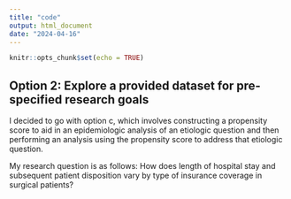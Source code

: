 ```yaml
---
title: "code"
output: html_document
date: "2024-04-16"
---
```


```r
knitr::opts_chunk$set(echo = TRUE)
```

## Option 2: Explore a provided dataset for pre-specified research goals

I decided to go with option c, which involves constructing a propensity score to aid in an epidemiologic analysis of an etiologic question and then
performing an analysis using the propensity score to address that etiologic question.

My research question is as follows: How does length of hospital stay and subsequent patient disposition vary by type of insurance coverage in surgical patients?
